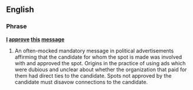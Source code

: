 {{wikipedia}}
==English==
===Phrase===
'''[[I]] [[approve]] [[this]] [[message]]'''
#{{US|politics}} An often-mocked mandatory message in political advertisements affirming that the candidate for whom the spot is made was involved with and approved the spot. Origins in the practice of using ads which were dubious and unclear about whether the organization that paid for them had direct ties to the candidate. Spots not approved by the candidate must disavow connections to the candidate.